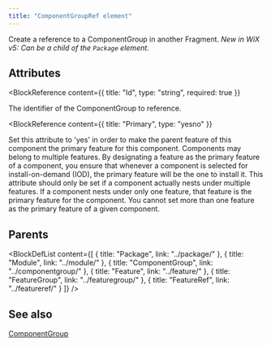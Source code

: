 ```yaml
---
title: "ComponentGroupRef element"
---
```



Create a reference to a ComponentGroup in another Fragment.
 _New in WiX v5: Can be a child of the `Package` element._


## Attributes

<BlockWrapper>

  <BlockReference
    content={{
      title: "Id",
      type: "string",
      required: true
    }}
  >
  The identifier of the ComponentGroup to reference.
  </BlockReference>

  <BlockReference
    content={{
      title: "Primary",
      type: "yesno"
    }}
  >
  Set this attribute to 'yes' in order to make the parent feature of this component
   the primary feature for this component. Components may belong to multiple features.
   By designating a feature as the primary feature of a component, you ensure that
   whenever a component is selected for install-on-demand (IOD), the primary feature
   will be the one to install it. This attribute should only be set if a component
   actually nests under multiple features. If a component nests under only one feature,
   that feature is the primary feature for the component. You cannot set more than one
   feature as the primary feature of a given component.
  </BlockReference>

</BlockWrapper>


## Parents

<BlockDefList content={[
    {
      title: "Package",
      link: "../package/"
    },
    {
      title: "Module",
      link: "../module/"
    },
    {
      title: "ComponentGroup",
      link: "../componentgroup/"
    },
    {
      title: "Feature",
      link: "../feature/"
    },
    {
      title: "FeatureGroup",
      link: "../featuregroup/"
    },
    {
      title: "FeatureRef",
      link: "../featureref/"
    }
  ]}
/>

## See also
[ComponentGroup](../componentgroup/)